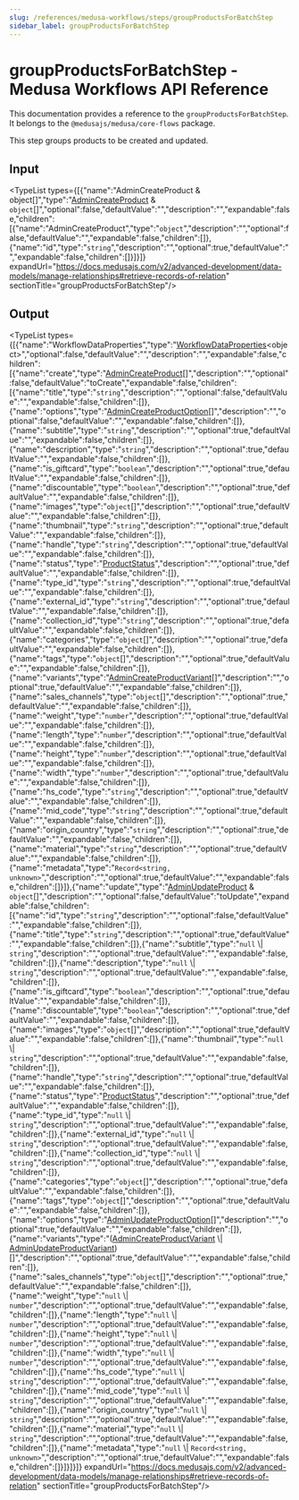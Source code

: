 ```yaml
---
slug: /references/medusa-workflows/steps/groupProductsForBatchStep
sidebar_label: groupProductsForBatchStep
---
```



# groupProductsForBatchStep - Medusa Workflows API Reference

This documentation provides a reference to the `groupProductsForBatchStep`. It belongs to the `@medusajs/medusa/core-flows` package.

This step groups products to be created and updated.

## Input

<TypeList types={[{"name":"AdminCreateProduct & object[]","type":"[AdminCreateProduct](../../../../../types/HttpTypes/interfaces/types.HttpTypes.AdminCreateProduct/page.mdx) & `object`[]","optional":false,"defaultValue":"","description":"","expandable":false,"children":[{"name":"AdminCreateProduct","type":"`object`","description":"","optional":false,"defaultValue":"","expandable":false,"children":[]},{"name":"id","type":"`string`","description":"","optional":true,"defaultValue":"","expandable":false,"children":[]}]}]} expandUrl="https://docs.medusajs.com/v2/advanced-development/data-models/manage-relationships#retrieve-records-of-relation" sectionTitle="groupProductsForBatchStep"/>

## Output

<TypeList types={[{"name":"WorkflowDataProperties","type":"[WorkflowDataProperties](../../../../../workflows/types/workflows.WorkflowDataProperties/page.mdx)&#60;object&#62;","optional":false,"defaultValue":"","description":"","expandable":false,"children":[{"name":"create","type":"[AdminCreateProduct](../../../../../types/HttpTypes/interfaces/types.HttpTypes.AdminCreateProduct/page.mdx)[]","description":"","optional":false,"defaultValue":"toCreate","expandable":false,"children":[{"name":"title","type":"`string`","description":"","optional":false,"defaultValue":"","expandable":false,"children":[]},{"name":"options","type":"[AdminCreateProductOption](../../../../../types/HttpTypes/interfaces/types.HttpTypes.AdminCreateProductOption/page.mdx)[]","description":"","optional":false,"defaultValue":"","expandable":false,"children":[]},{"name":"subtitle","type":"`string`","description":"","optional":true,"defaultValue":"","expandable":false,"children":[]},{"name":"description","type":"`string`","description":"","optional":true,"defaultValue":"","expandable":false,"children":[]},{"name":"is_giftcard","type":"`boolean`","description":"","optional":true,"defaultValue":"","expandable":false,"children":[]},{"name":"discountable","type":"`boolean`","description":"","optional":true,"defaultValue":"","expandable":false,"children":[]},{"name":"images","type":"`object`[]","description":"","optional":true,"defaultValue":"","expandable":false,"children":[]},{"name":"thumbnail","type":"`string`","description":"","optional":true,"defaultValue":"","expandable":false,"children":[]},{"name":"handle","type":"`string`","description":"","optional":true,"defaultValue":"","expandable":false,"children":[]},{"name":"status","type":"[ProductStatus](../../../../../types/types/types.ProductStatus/page.mdx)","description":"","optional":true,"defaultValue":"","expandable":false,"children":[]},{"name":"type_id","type":"`string`","description":"","optional":true,"defaultValue":"","expandable":false,"children":[]},{"name":"external_id","type":"`string`","description":"","optional":true,"defaultValue":"","expandable":false,"children":[]},{"name":"collection_id","type":"`string`","description":"","optional":true,"defaultValue":"","expandable":false,"children":[]},{"name":"categories","type":"`object`[]","description":"","optional":true,"defaultValue":"","expandable":false,"children":[]},{"name":"tags","type":"`object`[]","description":"","optional":true,"defaultValue":"","expandable":false,"children":[]},{"name":"variants","type":"[AdminCreateProductVariant](../../../../../types/HttpTypes/interfaces/types.HttpTypes.AdminCreateProductVariant/page.mdx)[]","description":"","optional":true,"defaultValue":"","expandable":false,"children":[]},{"name":"sales_channels","type":"`object`[]","description":"","optional":true,"defaultValue":"","expandable":false,"children":[]},{"name":"weight","type":"`number`","description":"","optional":true,"defaultValue":"","expandable":false,"children":[]},{"name":"length","type":"`number`","description":"","optional":true,"defaultValue":"","expandable":false,"children":[]},{"name":"height","type":"`number`","description":"","optional":true,"defaultValue":"","expandable":false,"children":[]},{"name":"width","type":"`number`","description":"","optional":true,"defaultValue":"","expandable":false,"children":[]},{"name":"hs_code","type":"`string`","description":"","optional":true,"defaultValue":"","expandable":false,"children":[]},{"name":"mid_code","type":"`string`","description":"","optional":true,"defaultValue":"","expandable":false,"children":[]},{"name":"origin_country","type":"`string`","description":"","optional":true,"defaultValue":"","expandable":false,"children":[]},{"name":"material","type":"`string`","description":"","optional":true,"defaultValue":"","expandable":false,"children":[]},{"name":"metadata","type":"`Record<string, unknown>`","description":"","optional":true,"defaultValue":"","expandable":false,"children":[]}]},{"name":"update","type":"[AdminUpdateProduct](../../../../../types/HttpTypes/interfaces/types.HttpTypes.AdminUpdateProduct/page.mdx) & `object`[]","description":"","optional":false,"defaultValue":"toUpdate","expandable":false,"children":[{"name":"id","type":"`string`","description":"","optional":false,"defaultValue":"","expandable":false,"children":[]},{"name":"title","type":"`string`","description":"","optional":true,"defaultValue":"","expandable":false,"children":[]},{"name":"subtitle","type":"`null` \\| `string`","description":"","optional":true,"defaultValue":"","expandable":false,"children":[]},{"name":"description","type":"`null` \\| `string`","description":"","optional":true,"defaultValue":"","expandable":false,"children":[]},{"name":"is_giftcard","type":"`boolean`","description":"","optional":true,"defaultValue":"","expandable":false,"children":[]},{"name":"discountable","type":"`boolean`","description":"","optional":true,"defaultValue":"","expandable":false,"children":[]},{"name":"images","type":"`object`[]","description":"","optional":true,"defaultValue":"","expandable":false,"children":[]},{"name":"thumbnail","type":"`null` \\| `string`","description":"","optional":true,"defaultValue":"","expandable":false,"children":[]},{"name":"handle","type":"`string`","description":"","optional":true,"defaultValue":"","expandable":false,"children":[]},{"name":"status","type":"[ProductStatus](../../../../../types/types/types.ProductStatus/page.mdx)","description":"","optional":true,"defaultValue":"","expandable":false,"children":[]},{"name":"type_id","type":"`null` \\| `string`","description":"","optional":true,"defaultValue":"","expandable":false,"children":[]},{"name":"external_id","type":"`null` \\| `string`","description":"","optional":true,"defaultValue":"","expandable":false,"children":[]},{"name":"collection_id","type":"`null` \\| `string`","description":"","optional":true,"defaultValue":"","expandable":false,"children":[]},{"name":"categories","type":"`object`[]","description":"","optional":true,"defaultValue":"","expandable":false,"children":[]},{"name":"tags","type":"`object`[]","description":"","optional":true,"defaultValue":"","expandable":false,"children":[]},{"name":"options","type":"[AdminUpdateProductOption](../../../../../types/HttpTypes/interfaces/types.HttpTypes.AdminUpdateProductOption/page.mdx)[]","description":"","optional":true,"defaultValue":"","expandable":false,"children":[]},{"name":"variants","type":"([AdminCreateProductVariant](../../../../../types/HttpTypes/interfaces/types.HttpTypes.AdminCreateProductVariant/page.mdx) \\| [AdminUpdateProductVariant](../../../../../types/HttpTypes/interfaces/types.HttpTypes.AdminUpdateProductVariant/page.mdx))[]","description":"","optional":true,"defaultValue":"","expandable":false,"children":[]},{"name":"sales_channels","type":"`object`[]","description":"","optional":true,"defaultValue":"","expandable":false,"children":[]},{"name":"weight","type":"`null` \\| `number`","description":"","optional":true,"defaultValue":"","expandable":false,"children":[]},{"name":"length","type":"`null` \\| `number`","description":"","optional":true,"defaultValue":"","expandable":false,"children":[]},{"name":"height","type":"`null` \\| `number`","description":"","optional":true,"defaultValue":"","expandable":false,"children":[]},{"name":"width","type":"`null` \\| `number`","description":"","optional":true,"defaultValue":"","expandable":false,"children":[]},{"name":"hs_code","type":"`null` \\| `string`","description":"","optional":true,"defaultValue":"","expandable":false,"children":[]},{"name":"mid_code","type":"`null` \\| `string`","description":"","optional":true,"defaultValue":"","expandable":false,"children":[]},{"name":"origin_country","type":"`null` \\| `string`","description":"","optional":true,"defaultValue":"","expandable":false,"children":[]},{"name":"material","type":"`null` \\| `string`","description":"","optional":true,"defaultValue":"","expandable":false,"children":[]},{"name":"metadata","type":"`null` \\| `Record<string, unknown>`","description":"","optional":true,"defaultValue":"","expandable":false,"children":[]}]}]}]} expandUrl="https://docs.medusajs.com/v2/advanced-development/data-models/manage-relationships#retrieve-records-of-relation" sectionTitle="groupProductsForBatchStep"/>
